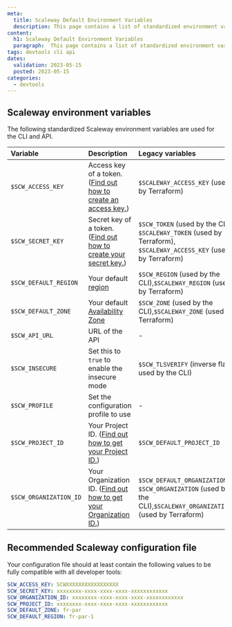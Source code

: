 ```yaml
---
meta:
  title: Scaleway Default Environment Variables
  description: This page contains a list of standardized environment variables used throughout the Scaleway developer tools.
content:
  h1: Scaleway Default Environment Variables
  paragraph:  This page contains a list of standardized environment variables used throughout the Scaleway developer tools.
tags: devtools cli api
dates:
  validation: 2023-05-15
  posted: 2023-05-15
categories:
  - devtools
---
```


## Scaleway environment variables

The following standardized Scaleway environment variables are used for the CLI and API.

| Variable                       | Description                                                                                      | Legacy variables                                                                                              |
| :----------------------------- | :----------------------------------------------------------------------------------------------- | :------------------------------------------------------------------------------------------------------------ |
| `$SCW_ACCESS_KEY`              | Access key of a token.  ([Find out how to create an access key.](/identity-and-access-management/iam/how-to/create-api-keys/)) | `$SCALEWAY_ACCESS_KEY` (used by Terraform)                                                                 |
| `$SCW_SECRET_KEY`              | Secret key of a token. ([Find out how to create your secret key.](/identity-and-access-management/iam/how-to/create-api-keys/)) | `$SCW_TOKEN` (used by the CLI), `$SCALEWAY_TOKEN` (used by Terraform), `$SCALEWAY_ACCESS_KEY` (used by Terraform) |                                                                                                         |
| `$SCW_DEFAULT_REGION`          | Your default [region](https://www.scaleway.com/en/developers/api/#regions-and-zones)             | `$SCW_REGION` (used by the CLI),`$SCALEWAY_REGION` (used by Terraform)                                        |
| `$SCW_DEFAULT_ZONE`            | Your default [Availability Zone](https://www.scaleway.com/en/developers/api/#regions-and-zones)  | `$SCW_ZONE` (used by the CLI),`$SCALEWAY_ZONE` (used by Terraform)                                            |
| `$SCW_API_URL`                 | URL of the API                                                                                   | -                                                                                                             |
| `$SCW_INSECURE`                | Set this to `true` to enable the insecure mode                                                   | `$SCW_TLSVERIFY` (inverse flag used by the CLI)                                                               |
| `$SCW_PROFILE`                 | Set the configuration profile to use                                                             | -                                                                                                             |
| `$SCW_PROJECT_ID`              | Your Project ID. ([Find out how to get your Project ID.](https://console.scaleway.com/project/settings)) | `$SCW_DEFAULT_PROJECT_ID`                                                                                     |
| `$SCW_ORGANIZATION_ID`         | Your Organization ID. ([Find out how to get your Organization ID.](https://console.scaleway.com/organization/settings)) | `$SCW_DEFAULT_ORGANIZATION_ID`, `$SCW_ORGANIZATION` (used by the CLI),`$SCALEWAY_ORGANIZATION` (used by Terraform) |

## Recommended Scaleway configuration file

Your configuration file should at least contain the following values to be fully compatible with all developer tools:

```yaml
SCW_ACCESS_KEY: SCWXXXXXXXXXXXXXXXXX
SCW_SECRET_KEY: xxxxxxxx-xxxx-xxxx-xxxx-xxxxxxxxxxxx
SCW_ORGANIZATION_ID: xxxxxxxx-xxxx-xxxx-xxxx-xxxxxxxxxxxx
SCW_PROJECT_ID: xxxxxxxx-xxxx-xxxx-xxxx-xxxxxxxxxxxx
SCW_DEFAULT_ZONE: fr-par
SCW_DEFAULT_REGION: fr-par-1
```
